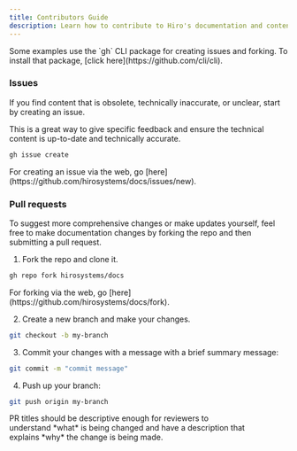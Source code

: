 ```yaml
---
title: Contributors Guide
description: Learn how to contribute to Hiro's documentation and content.
---
```



<Callout title="Optional installation" type="warn">
Some examples use the `gh` CLI package for creating issues and forking. To install that package, [click here](https://github.com/cli/cli).
</Callout>

### Issues

If you find content that is obsolete, technically inaccurate, or unclear, start by creating an issue.

This is a great way to give specific feedback and ensure the technical content is up-to-date and technically accurate.

```bash title="Terminal"
gh issue create
```

<Callout>
For creating an issue via the web, go [here](https://github.com/hirosystems/docs/issues/new).
</Callout>

### Pull requests

To suggest more comprehensive changes or make updates yourself, feel free to make documentation changes by forking the repo and then submitting a pull request.

1. Fork the repo and clone it.

```bash title="Terminal"
gh repo fork hirosystems/docs
```

<Callout>
For forking via the web, go [here](https://github.com/hirosystems/docs/fork).
</Callout>


2. Create a new branch and make your changes.

```bash title="Terminal"
git checkout -b my-branch
```

3. Commit your changes with a message with a brief summary message:

```bash title="Terminal"
git commit -m "commit message"
```

4. Push up your branch:

```bash title="Terminal"
git push origin my-branch
```

<Callout title="Note">
PR titles should be descriptive enough for reviewers to understand *what* is being changed and have a description that explains *why* the change is being made.
</Callout>
